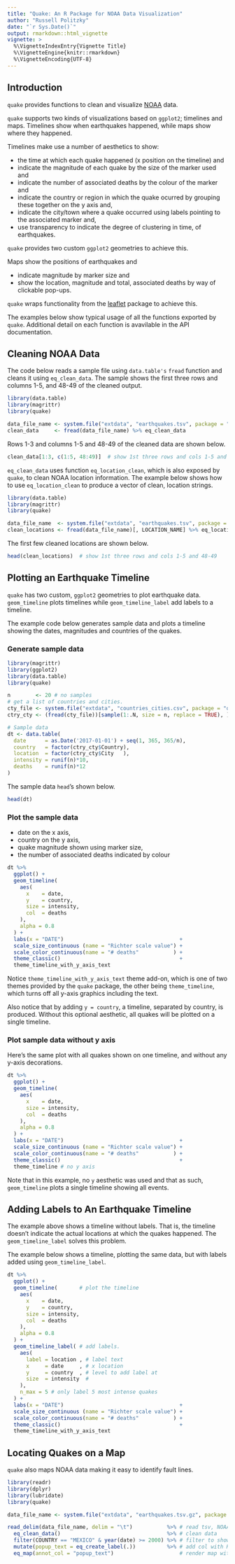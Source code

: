 ```yaml
---
title: "Quake: An R Package for NOAA Data Visualization"
author: "Russell Politzky"
date: "`r Sys.Date()`"
output: rmarkdown::html_vignette
vignette: >
  %\VignetteIndexEntry{Vignette Title}
  %\VignetteEngine{knitr::rmarkdown}
  %\VignetteEncoding{UTF-8}
---
```


## Introduction

`quake` provides functions to clean and visualize [NOAA](https://ngdc.noaa.gov/nndc/struts/form?t=101650&s=1&d=1) data.

`quake` supports two kinds of visualizations based on `ggplot2`; timelines
and maps.  Timelines show when earthquakes happened, while maps show where
they happened.

Timelines make use a number of aesthetics to show:

- the time at which each quake happened (x position on the timeline) and
- indicate the magnitude of each quake by the size of the marker used and
- indicate the number of associated deaths by the colour of the marker and
- indicate the country or region in which the quake ocurred by grouping
  these together on the y axis and,
- indicate the city/town where a quake occurred using labels pointing to the
  associated marker and,
- use transparency to indicate the degree of clustering in time, of earthquakes.

`quake` provides two custom `ggplot2` geometries to achieve this.
  
Maps show the positions of earthquakes and 

- indicate magnitude by marker size and
- show the location, magnitude and total, associated deaths by way of
  clickable pop-ups.

`quake` wraps functionality from the [leaflet](https://rstudio.github.io/leaflet/)
 package to achieve this.

The examples below show typical usage of all the functions exported 
by `quake`. Additional detail on each function is avavilable in the 
API documentation.

## Cleaning NOAA Data

The code below reads a sample file using `data.table's` `fread` function
and cleans it using `eq_clean_data`.  The sample shows the first three
rows and columns 1-5, and 48-49 of the cleaned output.

```r
library(data.table)
library(magrittr)
library(quake)

data_file_name <- system.file("extdata", "earthquakes.tsv", package = "quake")
clean_data     <- fread(data_file_name) %>% eq_clean_data

```
Rows 1-3 and columns 1-5 and 48-49 of the cleaned data are shown below.

```r
clean_data[1:3, c(1:5, 48:49)]  # show 1st three rows and cols 1-5 and 48-49
```

`eq_clean_data` uses function `eq_location_clean`, which is also exposed 
by `quake`, to clean NOAA location information. The example below shows 
how to use `eq_location_clean` to produce a vector of clean, location 
strings.

```r
library(data.table)
library(magrittr)
library(quake)

data_file_name  <- system.file("extdata", "earthquakes.tsv", package = "quake")
clean_locations <- fread(data_file_name)[, LOCATION_NAME] %>% eq_location_clean
```
The first few cleaned locations are shown below.

```r
head(clean_locations)  # show 1st three rows and cols 1-5 and 48-49
```

## Plotting an Earthquake Timeline

`quake` has two custom, `ggplot2` geometries to plot earthquake data.
`geom_timeline` plots timelines while `geom_timeline_label` add 
labels to a timeline.

The example code below generates sample data and plots 
a timeline showing the dates, magnitudes and countries of the 
quakes.

### Generate sample data

```r
library(magrittr)
library(ggplot2)
library(data.table)
library(quake)

n        <- 20 # no samples
# get a list of countries and cities.
cty_file <- system.file("extdata", "countries_cities.csv", package = "quake")
ctry_cty <- (fread(cty_file))[sample(1:.N, size = n, replace = TRUE), ]

# Sample data
dt <- data.table(
  date      = as.Date('2017-01-01') + seq(1, 365, 365/n),
  country   = factor(ctry_cty$Country),
  location  = factor(ctry_cty$City   ),
  intensity = runif(n)*10,
  deaths    = runif(n)*12
)
```
The sample data `head`'s shown below.

```r
head(dt)
```

### Plot the sample data

- date on the x axis, 
- country on the y axis, 
- quake magnitude shown using marker size, 
- the number of associated deaths indicated by colour

```r
dt %>%
  ggplot() +
  geom_timeline(
    aes(
      x    = date, 
      y    = country, 
      size = intensity, 
      col  = deaths
    ), 
    alpha = 0.8
  ) +
  labs(x = "DATE")                                     +
  scale_size_continuous (name = "Richter scale value") +
  scale_color_continuous(name = "# deaths"           ) +
  theme_classic()                                      +
  theme_timeline_with_y_axis_text
```

Notice `theme_timeline_with_y_axis_text` theme add-on, which is 
one of two themes provided by the `quake` package, the other being
`theme_timeline`, which turns off all y-axis graphics including
the text.

Also notice that by adding `y = country`, a timeline, separated
by country, is produced.  Without this optional aesthetic, all 
quakes will be plotted on a single timeline.

### Plot sample data without y axis

Here's the same plot with all quakes shown on one timeline, and 
without any y-axis decorations.

```r
dt %>%
  ggplot() +
  geom_timeline(
    aes(
      x    = date, 
      size = intensity, 
      col  = deaths
    ), 
    alpha = 0.8
  ) +
  labs(x = "DATE")                                     +
  scale_size_continuous (name = "Richter scale value") +
  scale_color_continuous(name = "# deaths"           ) +
  theme_classic()                                      +
  theme_timeline # no y axis
```

Note that in this example, no `y` aesthetic was used and that as such,
`geom_timeline` plots a single timeline showing all events.

## Adding Labels to An Earthquake Timeline

The example above shows a timeline without labels.  That is, 
the timeline doesn't indicate the actual locations at which 
the quakes happened.  The `geom_timeline_label` solves
this problem.

The example below shows a timeline, plotting the same 
data, but with labels added using `geom_timeline_label`.

```r
dt %>%
  ggplot() +
  geom_timeline(       # plot the timeline
    aes(
      x    = date, 
      y    = country, 
      size = intensity, 
      col  = deaths
    ), 
    alpha = 0.8
  ) + 
  geom_timeline_label( # add labels.
    aes(
      label = location , # label text
      x     = date     , # x location
      y     = country  , # level to add label at 
      size  = intensity  #
    ),
    n_max = 5 # only label 5 most intense quakes
  ) +
  labs(x = "DATE")                                     +
  scale_size_continuous (name = "Richter scale value") +
  scale_color_continuous(name = "# deaths"           ) +
  theme_classic()                                      +
  theme_timeline_with_y_axis_text
```

## Locating Quakes on a Map

`quake` also maps NOAA data making it easy to identify fault lines.


```r
library(readr)
library(dplyr)
library(lubridate)
library(quake)

data_file_name <- system.file("extdata", "earthquakes.tsv.gz", package = "quake")

read_delim(data_file_name, delim = "\t")           %>% # read tsv, NOAA data
  eq_clean_data()                                  %>% # clean data
  filter(COUNTRY == "MEXICO" & year(date) >= 2000) %>% # filter to show Mexico
  mutate(popup_text = eq_create_label(.))          %>% # add col with HTML popups
  eq_map(annot_col = "popup_text")                     # render map with popup
```

